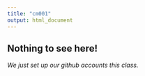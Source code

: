 ```yaml
---
title: "cm001"
output: html_document
---
```


## **Nothing to see here!**

*We just set up our github accounts this class.*